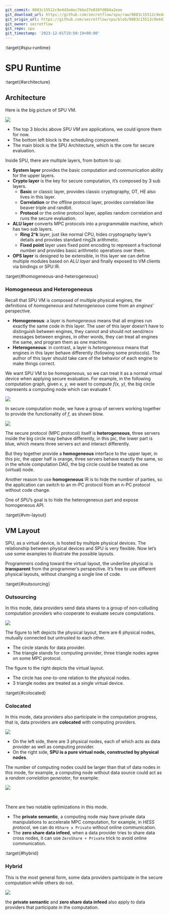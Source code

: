 ```yaml
---
git_commit: 0883c15512c9e4d3e4ec7bbe27e038fd084a2eee
git_download_url: https://github.com/secretflow/spu/raw/0883c15512c9e4d3e4ec7bbe27e038fd084a2eee/docs/development/runtime.rst
git_origin_url: https://github.com/secretflow/spu/blob/0883c15512c9e4d3e4ec7bbe27e038fd084a2eee/docs/development/runtime.rst
git_owner: secretflow
git_repo: spu
git_timestamp: '2023-12-01T19:50:19+08:00'
---
```


:target{#spu-runtime}

# SPU Runtime

:target{#architecture}

## Architecture

Here is the big picture of SPU VM.

![](../_assets/vm_arch.png)

- The top 3 blocks above <em>SPU VM</em> are applications, we could ignore them for now.
- The bottom left block is the scheduling component.
- The main block is the SPU Architecture, which is the core for secure evaluation.

Inside SPU, there are multiple layers, from bottom to up:

- <strong>System layer</strong> provides the basic computation and communication ability for the upper layers.
- <strong>Crypto layer</strong> is the key for secure computation, it’s composed by 3 sub layers.
  - <strong>Basic</strong> or classic layer, provides classic cryptography, OT, HE also lives in this layer.
  - <strong>Correlation</strong> or the offline protocol layer, provides correlation like beaver triple and randbit.
  - <strong>Protocol</strong> or the online protocol layer, applies random correlation and runs the secure evaluation.
- <strong>ALU layer</strong> converts MPC protocols into a programmable machine, which has two sub layers.
  - <strong>Ring 2^k</strong> layer, just like normal CPU, hides cryptography layer’s details and provides standard ring2k arithmetic.
  - <strong>Fixed point</strong> layer uses fixed point encoding to represent a fractional number and provides basic arithmetic operations over them.
- <strong>OPS layer</strong> is designed to be extensible, in this layer we can define multiple modules based on <em>ALU layer</em> and finally exposed to VM clients via bindings or SPU IR.

:target{#homogeneous-and-heterogeneous}

### Homogeneous and Heterogeneous

Recall that SPU VM is composed of multiple physical engines, the definitions of <em>homogeneous</em> and <em>heterogeneous</em> come from an <em>engines</em>’ perspective.

- <strong>Homogeneous</strong>: a layer is <em>homogeneous</em> means that all engines run exactly the same code in this layer. The user of this layer doesn’t have to distinguish between engines, they cannot and should not send/recv messages between engines, in other words, they can treat all engines the same, and program them as one machine.
- <strong>Heterogeneous</strong>: in contrast, a layer is <em>heterogeneous</em> means that engines in this layer behave differently (following some protocols). The author of this layer should take care of the behavior of each engine to make things correct.

We want SPU VM to be <em>homogeneous</em>, so we can treat it as a normal virtual device when applying secure evaluation. For example, in the following computation graph, given <cite>x</cite>, <cite>y</cite>, we want to compute <cite>f(x, y)</cite>, the big circle represents a computing node which can evaluate f.

![](../_assets/physical_eval.svg)

In secure computation mode, we have a group of servers working together to provide the functionality of <cite>f</cite>, as shown blow.

![](../_assets/virtual_eval.svg)

The secure protocol (MPC protocol) itself is <strong>heterogeneous</strong>, three servers inside the big circle may behave differently, in this pic, the lower part is blue, which means three servers act and interact differently.

But they together provide a <strong>homogeneous</strong> interface to the upper layer, in this pic, the upper half is orange, three servers behave exactly the same, so in the whole computation DAG, the big circle could be treated as one (virtual) node.

Another reason to use <strong>homogeneous</strong> IR is to hide the number of parties, so the application can switch to an m-PC protocol from an n-PC protocol without code change.

One of <em>SPU</em>’s goal is to hide the heterogeneous part and expose homogeneous API.

:target{#vm-layout}

## VM Layout

SPU, as a virtual device, is hosted by multiple physical devices. The relationship between physical devices and SPU is very flexible. Now let’s use some examples to illustrate the possible layouts.

<Container type="important">
  Programmers coding toward the virtual layout, the underline physical is <strong>transparent</strong> from the programmer’s perspective. It’s free to use different physical layouts, without changing a single line of code.
</Container>

:target{#outsourcing}

### Outsourcing

In this mode, data providers send data shares to a group of non-colluding computation providers who cooperate to evaluate secure computations.

![](../_assets/outsourcing.svg)

The figure to left depicts the physical layout, there are 6 physical nodes, mutually connected but untrusted to each other.

- The circle stands for data provider.
- The triangle stands for computing provider, three triangle nodes agree on some MPC protocol.

The figure to the right depicts the virtual layout.

- The circle has one-to-one relation to the physical nodes.
- 3 triangle nodes are treated as a single virtual device.

:target{#colocated}

### Colocated

In this mode, data providers also participate in the computation progress, that is, data providers are <strong>colocated</strong> with computing providers.

![](../_assets/colocated.svg)

- On the left side, there are 3 physical nodes, each of which acts as data provider as well as computing provider.
- On the right side, <strong>SPU is a pure virtual node, constructed by physical nodes</strong>.

The number of computing nodes could be larger than that of data nodes in this mode, for example, a computing node without data source could act as a <em>random correlation generator</em>, for example:

![](../_assets/server_aided.svg)

<LineBlock>
  <br />
</LineBlock>

There are two notable optimizations in this mode.

- The <strong>private semantic</strong>, a computing node may have private data manipulations to accelerate MPC computation, for example, in <em>HESS protocol</em>, we can do `HShare x Private` without online communication.
- The <strong>zero share data infeed</strong>, when a data provider tries to share data cross nodes, it can use `ZeroShare + Private` trick to avoid online communication.

:target{#hybrid}

### Hybrid

This is the most general form, some data providers participate in the secure computation while others do not.

![](../_assets/hybrid.svg)

<Container type="note">
  the <strong>private semantic</strong> and <strong>zero share data infeed</strong> also apply to data providers that participate in the computation.
</Container>
